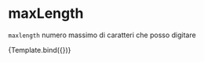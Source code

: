 

<Meta title="Components/Textarea/Props/MaxLength" component={VvTextarea} />

# maxLength

`maxlength` numero massimo di caratteri che posso digitare

<Canvas>
	<Story
		name="MaxLength"
		play={limitTest}
		args={{ name: 'textarea-max-length', maxlength: 7 }}>
		{Template.bind({})}
	</Story>
</Canvas>
